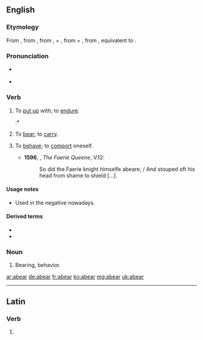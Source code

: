 ==English==

===Etymology===
From {{etyl|enm|en}} {{m|enm|aberen}}, from {{etyl|ang|en}} {{m|ang|āberan||to bear, carry, carry away}}, from {{m|ang|ā-||away, out}}, {{m|ang|ar-}} + {{m|ang|beran||to bear}}, from {{etyl|gem-pro|en}} {{m|gem-pro|*uz-||out}} + {{m|gem-pro|*beraną||to bear}}, from {{etyl|ine-pro|en}} {{m|ine-pro|*bʰer-||to bear, carry}}, equivalent to {{prefix|a|bear|lang=en}}.

===Pronunciation===
* {{a|UK}} {{IPA|/ə.ˈbɛː/|lang=en}}
* {{a|US}} {{IPA|/ə.ˈbɜə(ɹ)/|ə.ˈbɛ/|lang=en}}

===Verb===
{{en-verb|abears|abearing|abore|aborn|past_ptc2=aborne}}

# {{label|en|transitive|now|_|rare|regional}} To [[put up]] with; to [[endure]]. {{defdate|from 9th c.}}
#:* {{quote-book
|year=1872
|year_published='''2009'''
|edition=HTML
|editor=
|author=James De Mille
|title=The Cryptogram
|chapter=
|url=http://www.gutenberg.org/dirs/2/8/4/3/28435/28435-h/28435-h.htm
|genre=
|publisher=The Gutenberg Project
|isbn=
|page=
|passage=Hunder-cook, indeed! which it's what I never '''abore''' yet, and never will '''abear'''.
}}
# {{label|en|transitive|obsolete}} To [[bear]]; to [[carry]]. {{defdate|10th-15th c.}}
# {{label|en|transitive|reflexive|obsolete}} To [[behave]]; to [[comport]] oneself. {{defdate|16th-17th c.}}
#* '''1596''', {{w|Edmund Spenser}}, ''The Faerie Queene'', V.12:
#*: So did the Faerie knight himselfe abeare, / And stouped oft his head from shame to shield [...].

====Usage notes====
* {{sense|endure}} Used in the negative nowadays.

====Derived terms====
* {{l|en|abearance}}
* {{l|en|abearing}}

===Noun===
{{en-noun}}

# {{label|en|obsolete}} Bearing, behavior. {{defdate|14th-17th c.}}

[[ar:abear]]
[[de:abear]]
[[fr:abear]]
[[ko:abear]]
[[mg:abear]]
[[uk:abear]]

----
==Latin==

===Verb===
{{la-verb-form|abear}}

# {{conjugation of|abeō||1|s|pres|pass|sub|lang=la}}
{{rfc-auto}}